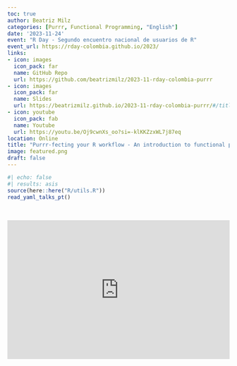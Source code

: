 ```yaml
---
toc: true
author: Beatriz Milz
categories: [Purrr, Functional Programming, "English"]
date: '2023-11-24'
event: "R Day - Segundo encuentro nacional de usuarios de R"
event_url: https://rday-colombia.github.io/2023/
links:
- icon: images
  icon_pack: far
  name: GitHub Repo
  url: https://github.com/beatrizmilz/2023-11-rday-colombia-purrr
- icon: images
  icon_pack: far
  name: Slides
  url: https://beatrizmilz.github.io/2023-11-rday-colombia-purrr/#/title-slide
- icon: youtube
  icon_pack: fab
  name: Youtube
  url: https://youtu.be/Oj9cwnXs_oo?si=-klKKZzxWL7j87eq 
location: Online
title: "Purrr-fecting your R workflow - An introduction to functional programming"
image: featured.png
draft: false
---
```


```r
#| echo: false
#| results: asis
source(here::here("R/utils.R"))
read_yaml_talks_pt()
```

<br>

<center>

<iframe width="100%" height="315" src="https://www.youtube.com/embed/Oj9cwnXs_oo?si=2zrn_ihxwgnnDP6J&amp;start=1" title="YouTube video player" frameborder="0" allow="accelerometer; autoplay; clipboard-write; encrypted-media; gyroscope; picture-in-picture; web-share" allowfullscreen>

</iframe>

</center>
